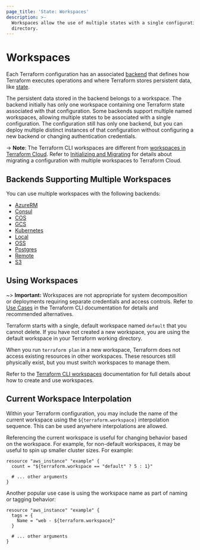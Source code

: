 ```yaml
---
page_title: 'State: Workspaces'
description: >-
  Workspaces allow the use of multiple states with a single configuration
  directory.
---
```


# Workspaces

Each Terraform configuration has an associated [backend](/language/settings/backends/configuration) that defines how Terraform executes operations and where Terraform stores persistent data, like [state](/language/state/purpose).

The persistent data stored in the backend belongs to a workspace. The backend initially has only one workspace containing one Terraform state associated with that configuration. Some backends support multiple named workspaces, allowing multiple states to be associated with a single configuration. The configuration still has only one backend, but you can deploy multiple distinct instances of that configuration without configuring a new backend or changing authentication
credentials.

-> **Note**: The Terraform CLI workspaces are different from [workspaces in Terraform Cloud](/cloud-docs/workspaces). Refer to [Initializing and Migrating](/cli/cloud/migrating) for details about migrating a configuration with multiple workspaces to Terraform Cloud.

## Backends Supporting Multiple Workspaces

You can use multiple workspaces with the following backends:

- [AzureRM](/language/settings/backends/azurerm)
- [Consul](/language/settings/backends/consul)
- [COS](/language/settings/backends/cos)
- [GCS](/language/settings/backends/gcs)
- [Kubernetes](/language/settings/backends/kubernetes)
- [Local](/language/settings/backends/local)
- [OSS](/language/settings/backends/oss)
- [Postgres](/language/settings/backends/pg)
- [Remote](/language/settings/backends/remote)
- [S3](/language/settings/backends/s3)


## Using Workspaces

~> **Important:** Workspaces are not appropriate for system decomposition or deployments requiring separate credentials and access controls. Refer to [Use Cases](/cli/workspaces#use-cases) in the Terraform CLI documentation for details and recommended alternatives.

Terraform starts with a single, default workspace named `default` that you cannot delete. If you have not created a new workspace, you are using the default workspace in your Terraform working directory.

When you run `terraform plan` in a new workspace, Terraform does not access existing resources in other workspaces. These resources still physically exist, but you must switch workspaces to manage them.

Refer to the [Terraform CLI workspaces](/cli/workspaces) documentation for full details about how to create and use workspaces.


## Current Workspace Interpolation

Within your Terraform configuration, you may include the name of the current
workspace using the `${terraform.workspace}` interpolation sequence. This can
be used anywhere interpolations are allowed.

Referencing the current workspace is useful for changing behavior based
on the workspace. For example, for non-default workspaces, it may be useful
to spin up smaller cluster sizes. For example:

```hcl
resource "aws_instance" "example" {
  count = "${terraform.workspace == "default" ? 5 : 1}"

  # ... other arguments
}
```

Another popular use case is using the workspace name as part of naming or
tagging behavior:

```hcl
resource "aws_instance" "example" {
  tags = {
    Name = "web - ${terraform.workspace}"
  }

  # ... other arguments
}
```
